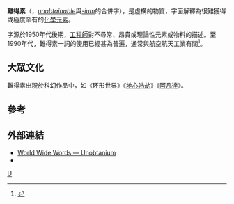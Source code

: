 '''難得素'''（{{lang-en|'''Unobtainium'''}}，''[[wikt:unobtainable|unobtainable]]''與''[[wikt:-ium|-ium]]''的合併字），是虛構的物質，字面解釋為很難獲得或極度罕有的[[化學元素|化學元素]]。

字源於1950年代後期，[[工程師|工程師]]對不尋常、昂貴或理論性元素或物料的描述。至1990年代，難得素一詞的使用已經甚為普遍，通常與航空航天工業有關<ref>{{cite journal |url=http://md1.csa.com/partners/viewrecord.php?requester=gs&collection=TRD&recid=200114009286MT&recid=A9116974AH&q=towards+unobtainium&uid=788302480&setcookie=yes |title=Towards unobtainium [new composite materials for space applications] |last=Misra |first=Mohan <!-- see www.itnes.com/misra.html--> |journal=Aerospace Composites and Materials |volume=2 |pages=29–32 |date=Nov–Dec 1990 |deadurl=yes |archiveurl=https://web.archive.org/web/20090424223613/http://md1.csa.com/partners/viewrecord.php?requester=gs&collection=TRD&recid=200114009286MT&recid=A9116974AH&q=towards+unobtainium&uid=788302480&setcookie=yes |archivedate=2009-04-24 }}</ref>。

==大眾文化==
難得素出現於科幻作品中，如《环形世界》《[[地心浩劫|地心浩劫]]》《[[阿凡達|阿凡達]]》。

==參考==
{{reflist}}

==外部連結==
{{wiktionary|unobtainium|unobtanium}}
* [http://www.worldwidewords.org/weirdwords/ww-uno1.htm World Wide Words — Unobtanium]
* {{tvtropes}}

[[Category:虛構物質|U]]
